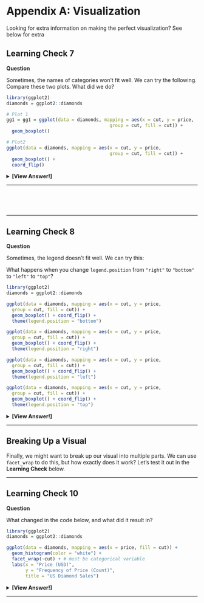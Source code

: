 # Appendix A: Visualization

Looking for extra information on making the perfect visualization? See below for extra

## Learning Check 7 {.unnumbered #LC7}

**Question**
 
Sometimes, the names of categories won't fit well. We can try the following. Compare these two plots. What did we do?

```r
library(ggplot2)
diamonds = ggplot2::diamonds

# Plot 1
gg1 = gg1 = ggplot(data = diamonds, mapping = aes(x = cut, y = price, 
                                      group = cut, fill = cut)) +
  geom_boxplot()

# Plot2
ggplot(data = diamonds, mapping = aes(x = cut, y = price, 
                                      group = cut, fill = cut)) +
  geom_boxplot() + 
  coord_flip()
```

 
<details><summary>**[View Answer!]**</summary>
  
We used `coord_flip()` to **flip** the coordinates of the `x` and `y` axis, which gives our `cut` labels more room!

</details>
  
---

<br>
<br>
<br>

---

## Learning Check 8 {.unnumbered #LC8}

**Question**

Sometimes, the legend doesn't fit well. We can try this:

What happens when you change `legend.position` from `"right"` to `"bottom"` to `"left"` to `"top"`?

```r
library(ggplot2)
diamonds = ggplot2::diamonds

ggplot(data = diamonds, mapping = aes(x = cut, y = price,
  group = cut, fill = cut)) +
  geom_boxplot() + coord_flip() +
  theme(legend.position = "bottom")

ggplot(data = diamonds, mapping = aes(x = cut, y = price,
  group = cut, fill = cut)) +
  geom_boxplot() + coord_flip() +
  theme(legend.position = "right")

ggplot(data = diamonds, mapping = aes(x = cut, y = price, 
  group = cut, fill = cut)) +
  geom_boxplot() + coord_flip() +
  theme(legend.position = "left")

ggplot(data = diamonds, mapping = aes(x = cut, y = price, 
  group = cut, fill = cut)) +
  geom_boxplot() + coord_flip() +
  theme(legend.position = "top")
```

  
<details><summary>**[View Answer!]**</summary>
  
These four values for `legend.position` will relocate the `fill` legend (and any other legends) to be at the top, bottom, left, or right of the visual!

</details>
  
---


## Breaking Up a Visual {-}

Finally, we might want to break up our visual into multiple parts. We can use `facet_wrap` to do this, but how exactly does it work? Let's test it out in the **Learning Check** below.

---

## Learning Check 10 {.unnumbered #LC10}

**Question**

What changed in the code below, and what did it result in?

```r
library(ggplot2)
diamonds = ggplot2::diamonds

ggplot(data = diamonds, mapping = aes(x = price, fill = cut)) +
  geom_histogram(color = "white") + 
  facet_wrap(~cut) + # must be categorical variable
  labs(x = "Price (USD)",
       y = "Frequency of Price (Count)",
       title = "US Diamond Sales")
```

<details><summary>**[View Answer!]**</summary>

This visual split up our histograms into separate panels (making it much more readable), and easier to compare distributions. We write `facet_wrap(~` before the variable name (eg. `cut`) to specify that we want to split up the data by the values of `cut`. This sorts our rows of data into 5 different piles (since there are 5 different categories in `cut`) and makes a panel out of each.

</details>
  
---